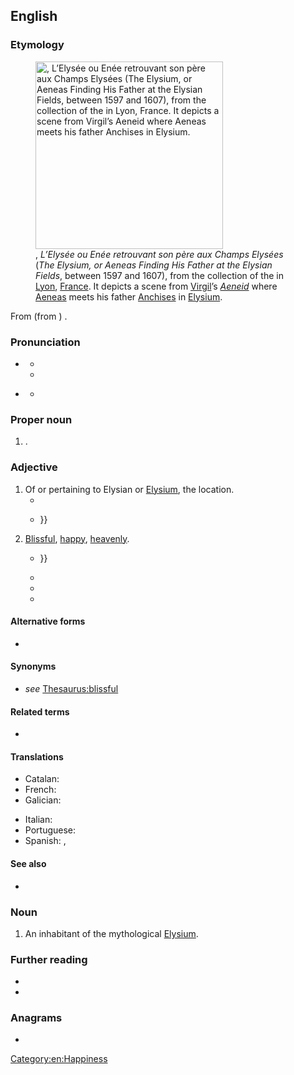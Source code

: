 {{also|elysian}}
==English==
{{was wotd|2017|September|27}}

===Etymology===
[[File:Enee meeting with his father in the Elysium-Sebastien Vrancx-MBA Lyon H1153-IMG 0415.jpg|thumb|300px|{{w|Sebastiaen Vrancx}}, ''L’Elysée ou Enée retrouvant son père aux Champs Elysées'' (''The Elysium, or Aeneas Finding His Father at the Elysian Fields'', between 1597 and 1607), from the collection of the {{w|Museum of Fine Arts of Lyon}} in [[Lyon]], [[France]]. It depicts a scene from [[Virgil]]’s ''[[Aeneid]]'' where [[Aeneas]] meets his father [[Anchises]] in [[Elysium]].]]

From {{der|en|la|Elysium}} (from {{der|en|grc|Ἠλύσιον||Elysium; an [[Elysian Field]]; one of the [[Elysian Fields]]}}) {{suffix|en||an|t2=''suffix creating an [[Appendix:Glossary#adjective|adjective]]''}}.

===Pronunciation===
* {{a|RP}} {{IPA|en|/ɪˈlɪ.zi.ən/}}
** {{hyphenation|en|Ely|si|an}}
** {{audio|en|LL-Q1860 (eng)-Vealhurl-Elysian.wav|Audio (RP)}}
* {{a|GA}} {{IPA|en|/ɪˈliː.ʒən/}}
** {{hyphenation|en|Ely|sian}}

===Proper noun===
{{en-proper noun}}

# {{lb|en|Greek mythology}} {{l|en|Elysium||the [[home]] of the [[blessed#Noun|blessed]] after [[death]]}}.

===Adjective===
{{en-adj|-}}

# Of or pertaining to Elysian or [[Elysium]], the location.
#* {{quote-book|en|author=John Frederick Dennett|chapter=The Second Voyage of Captain Parry|title=The Voyages and Travels of Captains Parry, Franklin, Ross, and Mr. Belzoni; Forming an Interesting History of the Manners, Customs, and Characters of Various Nations, Visited by Enterprising Travellers|location=London|publisher=Published by J. Jacques and W. Wright, 13, {{w|Paternoster Row}}|year=1826|page=246|pageurl=https://archive.org/stream/cihm_18290#page/n276/mode/1up/|oclc=937425395|passage=Departed spirits do not however make a joyful and immediate entrance into these '''elysian''' fields, but must first slide for the space of five days, or, according to others, for a still longer period, down a rough rock, which the Greenlanders, by a strange contradiction, represent to be quite bloody.}}
#* {{quote-book|en|author=Alexander Henry|authorlink=Alexander Henry the elder|author2=David Thompson|authorlink2=David Thompson (explorer)|chapter=Ethnography of Fort Vermilion|editor={{w|Elliott Coues}}|title=New Light on the Early History of the Greater Northwest: The Manuscript Journals of Alexander Henry, Fur Trader of the Northwest Company and of David Thompson, Official Geographer of the Same Company 1799–1814: Exploration and Adventure among the Indians on the Red, Saskatchewan, Missouri and Columbia Rivers [...] In Three Volumes|location=New York, N.Y.|publisher=Francis P. Harper|year=1897|volume=II|section=part II (The Saskatchewan and Columbia Rivers)|page=529|pageurl=https://archive.org/stream/newlightonearlyh02henr#page/529/mode/1up/|oclc=421568505|passage=But everyone that has lived a wicked life on earth, committed murder in his own nation, or been guilty of suicide, must pass by a different route to the '''Elysian''' fields. He has a steep precipice to climb, which gives him much pain and trouble; {{...}}}}
# [[blissful|Blissful]], [[happy]], [[heavenly]].
#* {{RQ:Beattie Minstrel|book=2|stanza=XXXVI|page=19|passage=O who of man the ſtory will unfold, / Ere victory and empire wrought annoy, / In that '''elyſian''' age (miſnamed of gold) / The age of love, and innocence and joy, {{...}}}}
#* {{quote-book|en|author=Louis Gillet|authorlink=Louis Gillet|chapter=Giulio Romano|editors=[[w:Charles George Herbermann|Charles G[eorge] Herbermann]] [''et al.'']|title=[[w:Catholic Encyclopedia|The Catholic Encyclopedia: An International Work of Reference on the Constitution, Doctrine, Discipline, and History of the Catholic Church [...] In Fifteen Volumes]]|location=New York, N.Y.|publisher=Robert Appleton Company|year=1909|volume=VI (Fathers–Gregory)|pages=572, column 2&nbsp;– 573, column 1|pageurl=https://archive.org/stream/07470918.6.emory.edu/07470918_6#page/n651/mode/1up/|oclc=831240612|passage=Unlike {{w|Raphael}}'s "[[w:Galatea (Raphael)|Galatea]]" and his "[[w:Three Graces (Raphael)|Three Graces]]", examples of '''Elysian''' happiness in a race in the state of innocence, [[w:Giulio Romano|Giulio [Romano]]]'s decorations resemble saturnalia of lubricity itself.}}
#* {{quote-journal|en|author=H[oward] P[hillips] Lovecraft|authorlink=H. P. Lovecraft|title=Astrophobos|editor={{w|John Gregory Betancourt}}|magazine={{w|Adventure Tales}}|location=Rockville, Md.|publisher={{w|Wildside Press}}|month=spring|year=2007|volume=1|issue=4|page=117|pageurl=https://books.google.com/books?id=rf_zAAAAQBAJ&pg=PA117|isbn=978-1-4344-3745-7|passage=Mystic waves of beauty blended / With the georgeous golden rays / Phantasies of bliss descended / In a myrrh'd '''Elysian''' haze. / In the lyre-born chords extended / Harmonies of Lydian lays.}}
#* {{quote-book|en|author=David Turner|chapter=Embracing the Examination Incubus 1945–1979|title=The Old Boys: The Decline and Rise of the Public School|location=New Haven, Conn.; London|publisher={{w|Yale University Press}}|year=2015|page=193|pageurl=https://books.google.com/books?id=D2bbBgAAQBAJ&pg=PA193|isbn=978-0-300-18992-6|passage={{w|Winchester College}} has an '''Elysian''' quality, doubtless appreciated by the classical masters who supplied its educational staple for most of its six-century history.}}

====Alternative forms====
* {{l|en|elysian}}

====Synonyms====
* {{sense|blissful, happy}} ''see'' [[Thesaurus:blissful]]

====Related terms====
* {{l|en|Elysian Fields}}

====Translations====
{{trans-top|of or pertaining to Elysium}}
* Catalan: {{t|ca|elisi}}
* French: {{t+|fr|élyséen}}
* Galician: {{t|gl|elisio}}
{{trans-mid}}
* Italian: {{t|it|elisio}}
* Portuguese: {{t|pt|elísio}}
* Spanish: {{t|es|elíseo}}, {{t|es|elisio}}
{{trans-bottom}}

{{trans-top|blissful, happy, heavenly}}
{{trans-mid}}
{{trans-bottom}}

====See also====
* {{l|fr|Champs-Élysées}}

===Noun===
{{en-noun}}

# An inhabitant of the mythological [[Elysium]].

===Further reading===
* {{pedia|Elysium}}
* {{pedia|Elysian Fields|Elysian Fields (disambiguation)}}

{{C|en|Demonyms}}

===Anagrams===
* {{anagrams|en|a=aeilnsy|Ainsley}}

[[Category:en:Happiness]]